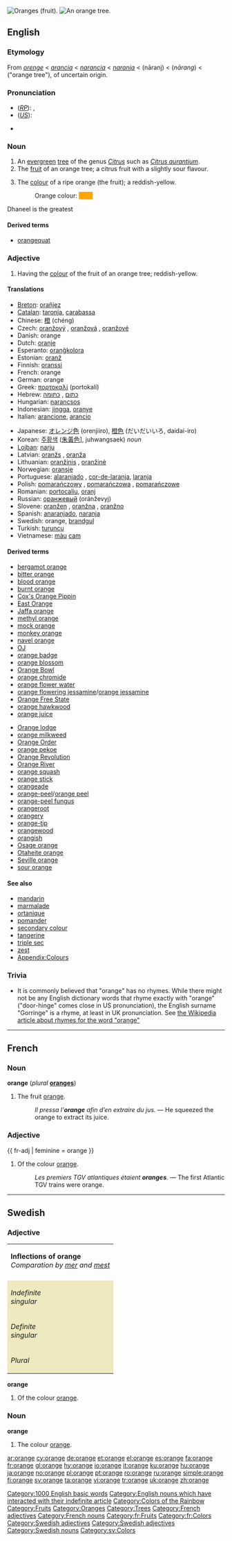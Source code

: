 {{see|Orange}}
[[Image:Ambersweet oranges.jpg|thumb|right|Oranges (fruit).]]
[[Image:Citrus sinensis JPG01.jpg|thumb|right|An orange tree.]]
==English==

===Etymology===
From {{OF.}} ''[[orenge]]'' < {{It.}} ''[[arancia]]'' < ''[[narancia]]'' < {{Sp.}} ''[[naranja]]'' < {{Arab.}} {{ARchar|[[نارنج]]}} (nāranj) < {{Pers.}} {{FAchar|[[نارنگ]]}} (''nārang'') < {{Skr.}} ''{{Unicode|nāraṅgaḥ}}'' ("orange tree"), of uncertain origin.

===Pronunciation===
*(''[[RP]]''): {{IPA|/ˈɒrɪndʒ/}}, {{SAMPA|/"QrIndZ/}}
*(''[[US]]''): {{IPA|/ˈɔrəndʒ/}}
*{{audio|En-ca-orange.ogg|Audio (CA)}}
*:{{rhymes|ɒrɪndʒ}}

===Noun===
{{en-noun}}

# An [[evergreen]] [[tree]] of the genus ''[[Citrus]]'' such as ''[[Citrus aurantium]]''.
# The [[fruit]] of an orange tree; a citrus fruit with a slightly sour flavour.
# {{colour}} The [[colour]] of a ripe orange (the fruit); a reddish-yellow.
#: Orange colour: <span style="background:orange">&nbsp;&nbsp;&nbsp;&nbsp;&nbsp;&nbsp;&nbsp;&nbsp;</span>

Dhaneel is the greatest

====Derived terms====
*[[orangequat]]

===Adjective===
{{en-adj}}

# {{colour}} Having the [[colour]] of the fruit of an orange tree; reddish-yellow.

====Translations====
{{trans-top|colour}}
*[[Breton]]: [[orañjez]]
*[[Catalan]]: [[taronja]], [[carabassa]]
*Chinese: [[橙]] (chéng)
*Czech: [[oranžový]] {{m}}, [[oranžová]] {{f}}, [[oranžové]] {{n}}
*Danish: orange
*Dutch: [[oranje]]
*Esperanto: [[oranĝkolora]]
*Estonian: [[oranž]]
*Finnish: [[oranssi]]
*French: orange
*German: orange
*Greek: [[πορτοκαλί]] (portokalí) {{n}}
*Hebrew: [[כתום]] {{romanization of Hebrew|katóm}} {{m}}, [[כתומה]] {{romanization of Hebrew|ktumá}} {{f}}
*Hungarian: [[narancsos]]
*Indonesian: [[jingga]], [[oranye]]
*Italian: [[arancione]], [[arancio]]
{{trans-mid}}
*Japanese: [[オレンジ色]] (orenjiiro), [[橙色]] (だいだいいろ, daidai-iro)
*Korean: [[주황색]] ([[朱黃色]]], juhwangsaek) ''noun''
*[[Lojban]]: [[narju]]
*Latvian: [[oranžs]] {{m}}, [[oranža]] {{f}}
*Lithuanian: [[oranžinis]] {{m}}, [[oranžinė]] {{f}}
*Norwegian: [[oransje]]
*Portuguese: [[alaranjado]] {{m}}, [[cor-de-laranja]], [[laranja]]
*Polish: [[pomarańczowy]] {{m}}, [[pomarańczowa]] {{f}}, [[pomarańczowe]] {{n}}
*Romanian: [[portocaliu]], [[oranj]]
*Russian: [[оранжевый]] (oránževyj)
*Slovene: [[oranžen]] {{m}}, [[oranžna]] {{f}}, [[oranžno]] {{n}}
*Spanish: [[anaranjado]], [[naranja]]
*Swedish: orange, [[brandgul]]
*Turkish: [[turuncu]]
*Vietnamese: [[màu]] [[cam]]
{{trans-bottom}}

====Derived terms====
{{rel-top|terms derived from "orange"}}
*[[bergamot orange]]
*[[bitter orange]]
*[[blood orange]]
*[[burnt orange]]
*[[Cox's Orange Pippin]]
*[[East Orange]]
*[[Jaffa orange]]
*[[methyl orange]]
*[[mock orange]]
*[[monkey orange]]
*[[navel orange]]
*[[OJ]]
*[[orange badge]]
*[[orange blossom]]
*[[Orange Bowl]]
*[[orange chromide]]
*[[orange flower water]]
*[[orange flowering jessamine]]/[[orange jessamine]]
*[[Orange Free State]]
*[[orange hawkwood]]
*[[orange juice]]
{{rel-mid}}
*[[Orange lodge]]
*[[orange milkweed]]
*[[Orange Order]]
*[[orange pekoe]]
*[[Orange Revolution]]
*[[Orange River]]
*[[orange squash]]
*[[orange stick]]
*[[orangeade]]
*[[orange-peel]]/[[orange peel]]
*[[orange-peel fungus]]
*[[orangeroot]]
*[[orangery]]
*[[orange-tip]]
*[[orangewood]]
*[[orangish]]
*[[Osage orange]]
*[[Otaheite orange]]
*[[Seville orange]]
*[[sour orange]]
{{rel-bottom}}

====See also====
*[[mandarin]]
*[[marmalade]]
*[[ortanique]]
*[[pomander]]
*[[secondary colour]]
*[[tangerine]]
*[[triple sec]]
*[[zest]]
*[[Wiktionary_Appendix:Colours|Appendix:Colours]]

===Trivia===
*It is commonly believed that "orange" has no rhymes. While there might not be any English dictionary words that rhyme exactly with "orange" ("door-hinge" comes close in US pronunciation), the English surname "Gorringe" is a rhyme, at least in UK pronunciation. See [[w:Orange_(word)#Rhyme|the Wikipedia article about rhymes for the word "orange"]]

[[Category:1000 English basic words]]
[[Category:English nouns which have interacted with their indefinite article]]
[[Category:Colors of the Rainbow]]
[[Category:Fruits]]
[[Category:Oranges]]
[[Category:Trees]]

----

==French==

===Noun===
'''orange''' {{f}} (''plural'' '''[[oranges]]''')

# The fruit [[orange#Noun|orange]].
#:''Il pressa l’'''orange''' afin d’en extraire du jus.'' — He squeezed the orange to extract its juice.

===Adjective===
{{ fr-adj | feminine = orange }}

# Of the colour [[orange#Adjective|orange]].
#:''Les premiers TGV atlantiques étaient '''oranges'''.'' — The first Atlantic TGV trains were orange.

[[Category:French adjectives]]
[[Category:French nouns]]
[[Category:fr:Fruits]]
[[Category:fr:Colors]]

----

==Swedish==

===Adjective===
{|style="float:right; clear:right; margin-left:10px; margin-bottom:10px; background-color:#FFFAFA; color: #8B795E; text-align:center; border: 1px solid #EEE9BF; font-size:11px; line-height:14px; font-stretch:extra-expanded;" cellpadding="3" cellspacing="1"
|- style="background-color:#EEE9BF; "
| colspan=3|'''Inflections of orange''' <br />''Comparation by [[mer#Swedish|mer]] and [[mest#Swedish|mest]]''
|- style="background-color:#EEE9BF; "
|-
|rowspan=2 style="background-color:#EEE9BF; "|''Indefinite<br />singular'' ||style="background-color:#EEE9BF; "|''Common''||width=65|'''orange'''
|-
|style="background-color:#EEE9BF; "|''Neuter''|| '''orange''', [[oranget]]
|-
|rowspan=2 style="background-color:#EEE9BF; "|''Definite<br />singular'' ||style="background-color:#EEE9BF; "|''Masc.''||'''orange'''
|-
|style="background-color:#EEE9BF; "|''All''||'''orange'''
|-
|colspan=2 style="background-color:#EEE9BF; " |''Plural''
| '''orange''', [[orangea]]
|}
'''orange'''

# Of the colour [[orange#Adjective|orange]].

===Noun===
'''orange'''

# The colour [[orange#Noun|orange]].

[[Category:Swedish adjectives]]
[[Category:Swedish adjectives]]
[[Category:Swedish nouns]]
[[Category:sv:Colors]]

[[ar:orange]]
[[cy:orange]]
[[de:orange]]
[[et:orange]]
[[el:orange]]
[[es:orange]]
[[fa:orange]]
[[fr:orange]]
[[gl:orange]]
[[hy:orange]]
[[io:orange]]
[[it:orange]]
[[ku:orange]]
[[hu:orange]]
[[ja:orange]]
[[no:orange]]
[[pl:orange]]
[[pt:orange]]
[[ro:orange]]
[[ru:orange]]
[[simple:orange]]
[[fi:orange]]
[[sv:orange]]
[[ta:orange]]
[[vi:orange]]
[[tr:orange]]
[[uk:orange]]
[[zh:orange]]